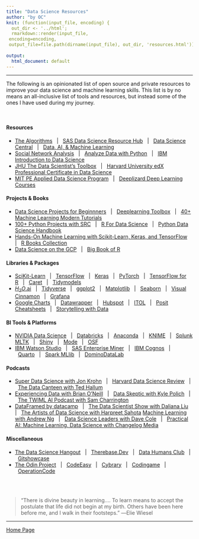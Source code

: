 ```yaml
---
title: "Data Science Resources"
author: "by OC"
knit: (function(input_file, encoding) {
  out_dir <- '../html';
  rmarkdown::render(input_file,
 encoding=encoding,
 output_file=file.path(dirname(input_file), out_dir, 'resources.html'))})
 
output:
  html_document: default
---
```

---

The following is an opinionated list of open source and private resources to improve your data science and machine learning skills. This list is by no means an all-inclusive list of tools and resources, but instead some of the ones I have used during my journey.

<br/>

#### Resources

-   [The Algorithms](https://the-algorithms.com)&nbsp;&nbsp; | &nbsp;&nbsp;[SAS Data Science Resource Hub](https://www.sas.com/en_us/training/academy-data-science/data-science-resources.html#data-scientist-learning-journey)&nbsp;&nbsp; | &nbsp;&nbsp;[Data Science Central](https://www.datasciencecentral.com/category/technical-topics/data-science/)&nbsp;&nbsp; | &nbsp;&nbsp;[Data, AI, & Machine Learning](https://sloanreview.mit.edu/topic/data-ai-machine-learning/)
-   [Social Network Analysis](https://www.kdnuggets.com/2015/06/top-30-social-network-analysis-visualization-tools.html)&nbsp;&nbsp; | &nbsp;&nbsp;[Analyze Data with Python](https://www.codecademy.com/learn/paths/analyze-data-with-python)&nbsp;&nbsp; | &nbsp;&nbsp;[IBM Introduction to Data Science](https://www.edx.org/course/intro-to-data-science?index=product&search_index=product&webview=false&campaign=Introduction+to+Data+Science&source=edX&product_category=course&placement_url=https%3A%2F%2Fwww.edx.org%2Flearn%2Fdata-analysis)
-   [JHU The Data Scientist's Toolbox](https://www.coursera.org/learn/data-scientists-tools)&nbsp;&nbsp; | &nbsp;&nbsp;[Harvard University edX Professional Certificate in Data Science](https://www.edx.org/professional-certificate/harvardx-data-science?index=product&search_index=product&webview=false&campaign=Data++Science&source=edX&product_category=professional-certificate&placement_url=https%3A%2F%2Fwww.edx.org%2Flearn%2Fdata-analysis)
-   [MIT PE Applied Data Science Program](https://professional-education-gl.mit.edu/mit-applied-data-science-course?&utm_source=google&utm_medium=search&utm_campaign=ADSB_Int_Search_Program_Broad_US-E_NewLP&adgroup_id=152133034790&campaign_id=20012657719&Keyword=data%20scientist%20program&placement=&utm_content=655818703904&utm_target=kwd-57785127948&gclid=CjwKCAjwscGjBhAXEiwAswQqNFgWeE1nquYWCBJV8r_WHNmkgvqUGVqmjMcVyufULcz24lIdp3U37xoC6gIQAvD_BwE)&nbsp;&nbsp; | &nbsp;&nbsp;[Deeplizard Deep Learning Courses](https://deeplizard.com)  

#### Projects & Books

-   [Data Science Projects for Beginnners](https://data-flair.training/blogs/data-science-projects-code/)&nbsp;&nbsp; | &nbsp;&nbsp;[Deeplearning Toolbox](https://www.mathworks.com/help/deeplearning/examples.html?s_tid=ans_recom_nba-get)&nbsp;&nbsp; | &nbsp;&nbsp;[40+ Machine Learning Modern Tutorials](https://www.datasciencecentral.com/40-tutorials-covering-all-aspects-of-machine-learning/)
-   [100+ Python Projects with SRC](https://thecleverprogrammer.com/2021/01/14/python-projects-with-source-code/)&nbsp;&nbsp; | &nbsp;&nbsp;[R For Data Science](https://r4ds.had.co.nz)&nbsp;&nbsp; | &nbsp;&nbsp;[Python Data Science Handbook](https://www.oreilly.com/library/view/python-data-science/9781491912126/)
-   [Hands-On Machine Learning with Scikit-Learn, Keras, and TensorFlow](https://www.oreilly.com/library/view/hands-on-machine-learning/9781492032632/)&nbsp;&nbsp; | &nbsp;&nbsp;[R Books Collection](https://www.rstudio.com/resources/books/)
-   [Data Science on the GCP](https://www.oreilly.com/library/view/data-science-on/9781491974551/)&nbsp;&nbsp; | &nbsp;&nbsp;[Big Book of R](https://www.bigbookofr.com)  

#### Libraries & Packages

-   [SciKit-Learn](https://scikit-learn.org/stable/)&nbsp;&nbsp; | &nbsp;&nbsp;[TensorFlow](https://www.tensorflow.org)&nbsp;&nbsp; | &nbsp;&nbsp;[Keras](https://keras.io/examples/)&nbsp;&nbsp; | &nbsp;&nbsp;[PyTorch](https://pytorch.org)&nbsp;&nbsp; | &nbsp;&nbsp;[TensorFlow for R](https://tensorflow.rstudio.com/?_gl=1*mehmyf*_ga*MTMyMDE5NzEyMi4xNjg1MDMwNzUx*_ga_2C0WZ1JHG0*MTY4NTE1Njk4My40LjEuMTY4NTE1NzMyMy4wLjAuMA..)&nbsp;&nbsp; | &nbsp;&nbsp;[Caret](https://topepo.github.io/caret/)&nbsp;&nbsp; | &nbsp;&nbsp;[Tidymodels](https://www.tidymodels.org)
-   [$H_2O$.ai](https://docs.h2o.ai/h2o/latest-stable/h2o-docs/faq/r.html)&nbsp;&nbsp; | &nbsp;&nbsp;[Tidyverse](https://www.tidyverse.org)&nbsp;&nbsp; | &nbsp;&nbsp;[ggplot2](https://exts.ggplot2.tidyverse.org/gallery/)&nbsp;&nbsp; | &nbsp;&nbsp;[Matplotlib](https://matplotlib.org/stable/index.html)&nbsp;&nbsp; | &nbsp;&nbsp;[Seaborn](https://jakevdp.github.io/PythonDataScienceHandbook/04.14-visualization-with-seaborn.html)&nbsp;&nbsp; | &nbsp;&nbsp;[Visual Cinnamon](https://www.visualcinnamon.com/portfolio/)&nbsp;&nbsp; | &nbsp;&nbsp;[Grafana](https://grafana.com/grafana/)
-   [Google Charts](https://developers.google.com/chart/interactive/docs/gallery)&nbsp;&nbsp; | &nbsp;&nbsp;[Datawrapper](https://www.datawrapper.de)&nbsp;&nbsp; | &nbsp;&nbsp;[Hubspot](https://www.hubspot.com/resources/tool?hubs_content=blog.hubspot.com%2Fmarketing%2Fcolor-combination-data-visualization&hubs_content-cta=null&hubs_post=blog.hubspot.com%2Fmarketing%2Fcolor-combination-data-visualization&hubs_post-cta=null&_ga=2.148478773.327330868.1685158662-882422425.1685158662)&nbsp;&nbsp; | &nbsp;&nbsp;[ITOL](https://itol.embl.de/index.shtml)&nbsp;&nbsp; | &nbsp;&nbsp;[Posit Cheatsheets](https://posit.co/resources/cheatsheets/)&nbsp;&nbsp; | &nbsp;&nbsp;[Storytelling with Data](https://www.storytellingwithdata.com)  

#### BI Tools & Platforms

-   [NVIDIA Data Science](https://www.nvidia.com/en-us/deep-learning-ai/software/rapids/)&nbsp;&nbsp; | &nbsp;&nbsp;[Databricks](https://www.databricks.com)&nbsp;&nbsp; | &nbsp;&nbsp;[Anaconda](https://www.anaconda.com/why-anaconda)&nbsp;&nbsp; | &nbsp;&nbsp;[KNIME](https://www.knime.com/knime-analytics-platform)&nbsp;&nbsp; | &nbsp;&nbsp;[Splunk MLTK](https://splunkbase.splunk.com/app/2890)&nbsp;&nbsp; | &nbsp;&nbsp;[Shiny](https://shiny.posit.co/?_gl=1*ndp1ah*_ga*MTMyMDE5NzEyMi4xNjg1MDMwNzUx*_ga_2C0WZ1JHG0*MTY4NTE1Njk4My40LjEuMTY4NTE1NzMxNi4wLjAuMA..)&nbsp;&nbsp; | &nbsp;&nbsp;[Mode](https://mode.com/platform/)&nbsp;&nbsp; | &nbsp;&nbsp;[OSF](https://osf.io)
-   [IBM Watson Studio](https://www.ibm.com/cloud/watson-studio)&nbsp;&nbsp; | &nbsp;&nbsp;[SAS Enterprise Miner](https://www.sas.com/en_us/software/enterprise-miner.html)&nbsp;&nbsp; | &nbsp;&nbsp;[IBM Cognos](https://www.ibm.com/products/cognos-analytics)&nbsp;&nbsp; | &nbsp;&nbsp;[Quarto](https://quarto.org)&nbsp;&nbsp; | &nbsp;&nbsp;[Spark MLlib](https://spark.apache.org)&nbsp;&nbsp; | &nbsp;&nbsp;[DominoDataLab](https://www.dominodatalab.com/solutions/data-scientists/)  

#### Podcasts

-   [Super Data Science with Jon Krohn](https://podcasts.apple.com/us/podcast/super-data-science/id1163599059)&nbsp;&nbsp; | &nbsp;&nbsp;[Harvard Data Science Review](https://podcasts.apple.com/us/podcast/harvard-data-science-review-podcast/id1558728983)&nbsp;&nbsp; | &nbsp;&nbsp;[The Data Canteen with Ted Hallum](https://podcasts.apple.com/us/podcast/the-data-canteen/id1551751086)
-   [Experiencing Data with Brian O'Neill](https://podcasts.apple.com/us/podcast/experiencing-data-with-brian-t-oneill/id1444887095)&nbsp;&nbsp; | &nbsp;&nbsp;[Data Skeptic with Kyle Polich](https://podcasts.apple.com/us/podcast/data-skeptic/id890348705)&nbsp;&nbsp; | &nbsp;&nbsp;[The TWIML AI Podcast with Sam Charrington](https://podcasts.apple.com/us/podcast/the-twiml-ai-podcast-formerly-this-week-in-machine/id1116303051)
-   [DataFramed by datacamp](https://podcasts.apple.com/us/podcast/dataframed/id1336150688)&nbsp;&nbsp; | &nbsp;&nbsp;[The Data Scientist Show with Daliana Liu](https://podcasts.apple.com/us/podcast/the-data-scientist-show/id1584430381)&nbsp;&nbsp; | &nbsp;&nbsp;[The Artists of Data Science with Harpreet Sahota](https://podcasts.apple.com/us/podcast/the-artists-of-data-science/id1506968775)
[Machine Learning with Andrew Ng](https://podcasts.apple.com/us/podcast/machine-learning/id384233048)&nbsp;&nbsp; | &nbsp;&nbsp;[Data Science Leaders with Dave Cole](https://podcasts.apple.com/us/podcast/data-science-leaders/id1564587119)&nbsp;&nbsp; | &nbsp;&nbsp;[Practical AI: Machine Learning, Data Science with Changelog Media](https://podcasts.apple.com/us/podcast/practical-ai-machine-learning-data-science/id1406537385)  

#### Miscellaneous

-   [The Data Science Hangout](https://posit.co/data-science-hangout/)&nbsp;&nbsp; | &nbsp;&nbsp;[Therebase.Dev](https://www.therebase.dev)&nbsp;&nbsp; | &nbsp;&nbsp;[Data Humans Club](https://www.datahumans.club)&nbsp;&nbsp; | &nbsp;&nbsp;[Gitshowcase](https://www.gitshowcase.com/)
-   [The Odin Project](https://www.theodinproject.com/home)&nbsp;&nbsp; | &nbsp;&nbsp;[CodeEasy](https://codeeasy.io)&nbsp;&nbsp; | &nbsp;&nbsp;[Cybrary](https://www.cybrary.it/catalog/refined/)&nbsp;&nbsp; | &nbsp;&nbsp;[Codingame](https://www.codingame.com/start)&nbsp;&nbsp; | &nbsp;&nbsp;[OperationCode](https://operationcode.org/code_schools)  

<br/><br/>

>\“There is divine beauty in learning…. To learn means to accept the postulate that life did not begin at my birth. Others have been here before me, and I walk in their footsteps.\” \―Elie Wiesel



---
[Home Page](../index.html)
